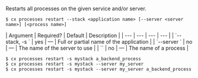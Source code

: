 Restarts all processes on the given service and/or server.

<Tabs >
<Tab label="Usage">

```shell
$ cx processes restart --stack <application name> [--server <server name>] [<process name>]
```
</Tab>
    
<Tab label="arguments">
| Argument | Required? | Default | Description |
|  ---  |  ---  |  ---  |  ---  |
| `--stack, -s <application name>` | yes | — | Full or partial name of the application |
| `--server <server name>` | no | — | The name of the server to use |
| `<process name>` | no | — | The name of a process |
</Tab>
<Tab label="examples">

```shell
$ cx processes restart -s mystack a_backend_process
$ cx processes restart -s mystack --server my_server
$ cx processes restart -s mystack --server my_server a_backend_process
```

</Tab>
</Tabs>
